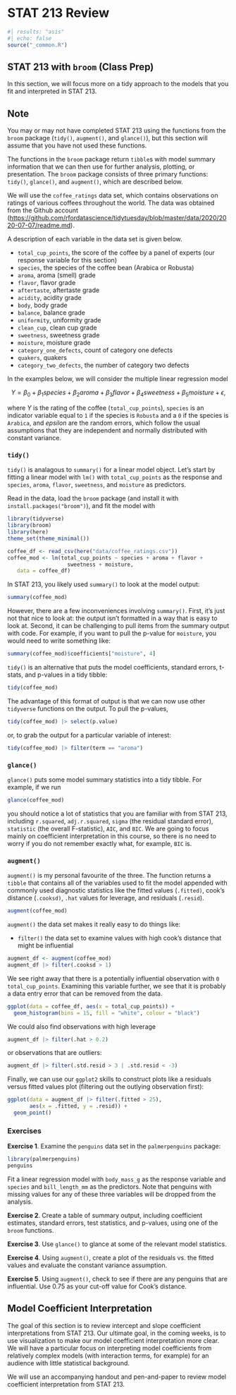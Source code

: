 # STAT 213 Review {#stat213review}

```r
#| results: "asis"
#| echo: false
source("_common.R")
```

## STAT 213 with `broom` (Class Prep)

In this section, we will focus more on a tidy approach to the models that you fit and interpreted in STAT 213. 

::: {.callout-note}
## Note

You may or may not have completed STAT 213 using the functions from the `broom` package (`tidy()`, `augment()`, and `glance()`), but this section will assume that you have not used these functions. 
:::

The functions in the `broom` package return `tibble`s with model summary information that we can then use for further analysis, plotting, or presentation. The `broom` package consists of three primary functions: `tidy()`, `glance()`, and `augment()`, which are described below.

We will use the `coffee_ratings` data set, which contains observations on ratings of various coffees throughout the world. The data was obtained from the Github account (<https://github.com/rfordatascience/tidytuesday/blob/master/data/2020/2020-07-07/readme.md>). 

 A description of each variable in the data set is given below.

* `total_cup_points`, the score of the coffee by a panel of experts (our response variable for this section)
* `species`, the species of the coffee bean (Arabica or Robusta)
* `aroma`, aroma (smell) grade
* `flavor`, flavor grade
* `aftertaste`, aftertaste grade
* `acidity`, acidity grade
* `body`, body grade
* `balance`, balance grade
* `uniformity`, uniformity grade
* `clean_cup`, clean cup grade
* `sweetness`, sweetness grade
* `moisture`, moisture grade
* `category_one_defects`, count of category one defects
* `quakers`, quakers
* `category_two_defects`, the number of category two defects

In the examples below, we will consider the multiple linear regression model

$$
Y = \beta_0 + \beta_1 species + \beta_2 aroma + \beta_3 flavor + \beta_4 sweetness + \beta_5 moisture + \epsilon,
$$

where $Y$ is the rating of the coffee (`total_cup_points`), `species` is an indicator variable equal to `1` if the species is `Robusta` and a `0` if the species is `Arabica`, and $epsilon$ are the random errors, which follow the usual assumptions that they are independent and normally distributed with constant variance.

### `tidy()`

`tidy()` is analagous to `summary()` for a linear model object. Let's start by fitting a linear model with `lm()` with `total_cup_points` as the response and `species`, `aroma`, `flavor`, `sweetness`, and `moisture` as predictors.

Read in the data, load the `broom` package (and install it with `install.packages("broom")`), and fit the model with

```r
library(tidyverse)
library(broom)
library(here)
theme_set(theme_minimal())

coffee_df <- read_csv(here("data/coffee_ratings.csv"))
coffee_mod <- lm(total_cup_points ~ species + aroma + flavor +
                   sweetness + moisture,
   data = coffee_df)
```

In STAT 213, you likely used `summary()` to look at the model output:

```r
summary(coffee_mod)
```

However, there are a few inconveniences involving `summary()`. First, it's just not that nice to look at: the output isn't formatted in a way that is easy to look at. Second, it can be challenging to pull items from the summary output with code. For example, if you want to pull the p-value for `moisture`, you would need to write something like:

```r
summary(coffee_mod)$coefficients["moisture", 4]
```

`tidy()` is an alternative that puts the model coefficients, standard errors, t-stats, and p-values in a tidy tibble:

```r
tidy(coffee_mod)
```

The advantage of this format of output is that we can now use other `tidyverse` functions on the output. To pull the p-values,

```r
tidy(coffee_mod) |> select(p.value)
```

or, to grab the output for a particular variable of interest:

```r
tidy(coffee_mod) |> filter(term == "aroma")
```

### `glance()`

`glance()` puts some model summary statistics into a tidy tibble. For example, if we run

```r
glance(coffee_mod)
```

you should notice a lot of statistics that you are familiar with from STAT 213, including `r.squared`, `adj.r.squared`, `sigma` (the residual standard error), `statistic` (the overall F-statistic), `AIC`, and `BIC`. We are going to focus mainly on coefficient interpretation in this course, so there is no need to worry if you do not remember exactly what, for example, `BIC` is.

### `augment()`

`augment()` is my personal favourite of the three. The function returns a `tibble` that contains all of the variables used to fit the model appended with commonly used diagnostic statistics like the fitted values (`.fitted)`, cook's distance (`.cooksd)`, `.hat` values for leverage, and residuals (`.resid`).

```r
augment(coffee_mod)
```

`augment()` the data set makes it really easy to do things like:

* `filter()` the data set to examine values with high cook's distance that might be influential

```r
augment_df <- augment(coffee_mod)
augment_df |> filter(.cooksd > 1)
```

We see right away that there is a potentially influential observation with `0` `total_cup_points`. Examining this variable further, we see that it is probably a data entry error that can be removed from the data.

```r
ggplot(data = coffee_df, aes(x = total_cup_points)) +
  geom_histogram(bins = 15, fill = "white", colour = "black")
```

We could also find observations with high leverage

```r
augment_df |> filter(.hat > 0.2)
```

or observations that are outliers:

```r
augment_df |> filter(.std.resid > 3 | .std.resid < -3)
```

Finally, we can use our `ggplot2` skills to construct plots like a residuals versus fitted values plot (filtering out the outlying observation first):

```r
ggplot(data = augment_df |> filter(.fitted > 25),
       aes(x = .fitted, y = .resid)) +
  geom_point() 
```

### Exercises

__Exercise 1__. Examine the `penguins` data set in the `palmerpenguins` package:

```r
library(palmerpenguins)
penguins
```

Fit a linear regression model with `body_mass_g` as the response variable and `species` and `bill_length_mm` as the predictors. Note that penguins with missing values for any of these three variables will be dropped from the analysis. 

__Exercise 2__. Create a table of summary output, including coefficient estimates, standard errors, test statistics, and p-values, using one of the `broom` functions.

__Exercise 3__. Use `glance()` to glance at some of the relevant model statistics.

__Exercise 4__. Using `augment()`, create a plot of the residuals vs. the fitted values and evaluate the constant variance assumption.

__Exercise 5__. Using `augment()`, check to see if there are any penguins that are influential. Use 0.75 as your cut-off value for Cook's distance.

## Model Coefficient Interpretation

The goal of this section is to review intercept and slope coefficient interpretations from STAT 213. Our ultimate goal, in the coming weeks, is to use visualization to make our model coefficient interpretation more clear. We will have a particular focus on interpreting model coefficients from relatively complex models (with interaction terms, for example) for an audience with little statistical background.

We will use an accompanying handout and pen-and-paper to review model coefficient interpretation from STAT 213.


